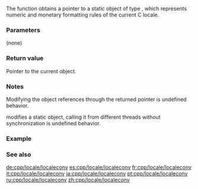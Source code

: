 {{cpp/title|localeconv}}
{{cpp/locale/navbar}}
{{dcl begin}}
{{dcl header|clocale}}
{{dcl |
std::lconv* localeconv();
}}
{{dcl end}}

The {{tt|localeconv}} function obtains a pointer to a static object of type {{lc|std::lconv}}, which represents numeric and monetary formatting rules of the current C locale.

===Parameters===
(none)

===Return value===
Pointer to the current {{lc|std::lconv}} object. 

===Notes===
Modifying the object references through the returned pointer is undefined behavior.

{{tt|std::localeconv}} modifies a static object, calling it from different threads without synchronization is undefined behavior.

===Example===
{{include| cpp/locale/example1}}

===See also===
{{dsc begin}}
{{dsc inc | cpp/locale/dsc setlocale}}
{{dsc inc | cpp/locale/dsc lconv}}
{{dsc see c | c/locale/localeconv}}
{{dsc end}}

[[de:cpp/locale/localeconv]]
[[es:cpp/locale/localeconv]]
[[fr:cpp/locale/localeconv]]
[[it:cpp/locale/localeconv]]
[[ja:cpp/locale/localeconv]]
[[pt:cpp/locale/localeconv]]
[[ru:cpp/locale/localeconv]]
[[zh:cpp/locale/localeconv]]